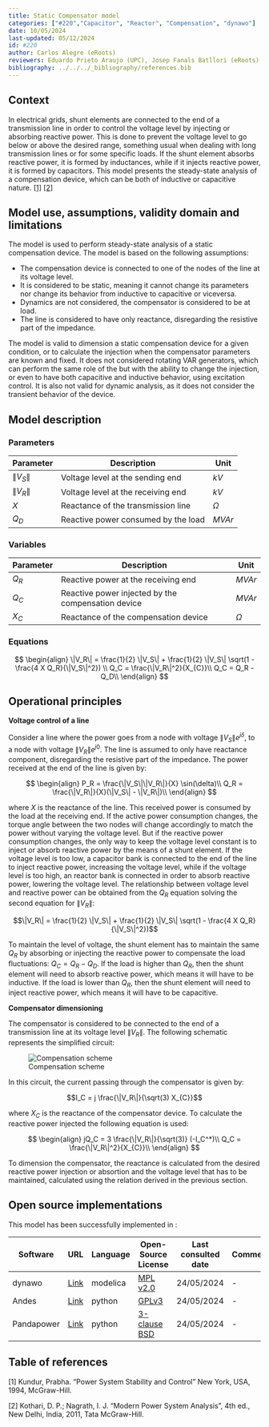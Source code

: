 ```yaml
---
title: Static Compensator model
categories: ["#220","Capacitor", "Reactor", "Compensation", "dynawo"]
date: 10/05/2024 
last-updated: 05/12/2024
id: #220
author: Carlos Alegre (eRoots)
reviewers: Eduardo Prieto Araujo (UPC), Josep Fanals Batllori (eRoots)
bibliography: ../../../_bibliography/references.bib
---
```


## Context

In electrical grids, shunt elements are connected to the end of a transmission line in order to control the voltage level by injecting or absorbing reactive power. This is done to prevent the voltage level to go below or above the desired range, something usual when dealing with long transmission lines or for some specific loads. If the shunt element absorbs reactive power, it is formed by inductances, while if it injects reactive power, it is formed by capacitors. This model presents the steady-state analysis of a compensation device, which can be both of inductive or capacitive nature. [[1]](#1) [[2]](#2)

## Model use, assumptions, validity domain and limitations

The model is used to perform steady-state analysis of a static compensation device. The model is based on the following assumptions:

- The compensation device is connected to one of the nodes of the line at its voltage level.
- It is considered to be static, meaning it cannot change its parameters nor change its behavior from inductive to capacitive or viceversa.
- Dynamics are not considered, the compensator is considered to be at load.
- The line is considered to have only reactance, disregarding the resistive part of the impedance.

The model is valid to dimension a static compensation device for a given condition, or to calculate the injection when the compensator parameters are known and fixed. It does not considered rotating VAR generators, which can perform the same role of the but with the ability to change the injection, or even to have both capacitive and inductive behavior, using excitation control. It is also not valid for dynamic analysis, as it does not consider the transient behavior of the device.

## Model description

### Parameters

| Parameter | Description | Unit | 
| --- | --- | --- |
| $\|V_S\|$ | Voltage level at the sending end | $kV$ |
| $\|V_R\|$ | Voltage level at the receiving end | $kV$ |
| $X$ | Reactance of the transmission line | $\Omega$ |
| $Q_D$ | Reactive power consumed by the load | $MVAr$ |

### Variables

| Parameter | Description | Unit | 
| --- | --- | --- |
| $Q_R$ | Reactive power at the receiving end | $MVAr$ |
| $Q_C$ | Reactive power injected by the compensation device | $MVAr$ |
| $X_{C}$ | Reactance of the compensation device | $\Omega$ |

### Equations

$$
\begin{align}
\|V_R\| = \frac{1}{2} \|V_S\| + \frac{1}{2} \|V_S\| \sqrt(1 - \frac{4 X Q_R}{\|V_S\|^2}) \\
Q_C = \frac{\|V_R\|^2}{X_{C}}\\
Q_C = Q_R - Q_D\\
\end{align}
$$

## Operational principles

**Voltage control of a line**

Consider a line where the power goes from a node with voltage $\|V_S\|e^{j\delta}$, to a node with voltage $\|V_R\|e^{j0}$. The line is assumed to only have reactance component, disregarding the resistive part of the impedance. The power received at the end of the line is given by:

$$
\begin{align}
P_R = \frac{\|V_S\|\|V_R\|}{X} \sin(\delta)\\
Q_R = \frac{\|V_R\|}{X}(\|V_S\| - \|V_R\|)\\
\end{align}
$$

where $X$ is the reactance of the line. This received power is consumed by the load at the receiving end. If the active power consumption changes, the torque angle between the two nodes will change accordingly to match the power without varying the voltage level. But if the reactive power consumption changes, the only way to keep the voltage level constant is to inject or absorb reactive power by the means of a shunt element. If the voltage level is too low, a capacitor bank is connected to the end of the line to inject reactive power, increasing the voltage level, while if the voltage level is too high, an reactor bank is connected in order to absorb reactive power, lowering the voltage level. The relationship between voltage level and reactive power can be obtained from the $Q_R$ equation solving the second equation for $\|V_R\|$:

$$\|V_R\| = \frac{1}{2} \|V_S\| + \frac{1}{2} \|V_S\| \sqrt(1 - \frac{4 X Q_R}{\|V_S\|^2})$$
       
To maintain the level of voltage, the shunt element has to maintain the same $Q_R$ by absorbing or injecting the reactive power to compensate the load fluctuations: $Q_C = Q_R - Q_D$. If the load is higher than $Q_R$, then the shunt element will need to absorb reactive power, which means it will have to be inductive. If the load is lower than $Q_R$, then the shunt element will need to inject reactive power, which means it will have to be capacitive.

**Compensator dimensioning**

The compensator is considered to be connected to the end of a transmission line at its voltage level $\|V_R\|$. The following schematic represents the simplified circuit:

![Compensation scheme](Compdevice_scheme.svg){#fig-compensation-scheme}

In this circuit, the current passing through the compensator is given by:

$$I_C = j \frac{\|V_R\|}{\sqrt(3) X_{C}}$$

where $X_C$ is the reactance of the compensator device. To calculate the reactive power injected the following equation is used:

$$
\begin{align}
jQ_C = 3 \frac{\|V_R\|}{\sqrt(3)} (-I_C^*)\\
Q_C = \frac{\|V_R\|^2}{X_{C}}\\
\end{align}
$$

To dimension the compensator, the reactance is calculated from the desired reactive power injection or absortion and the voltage level that has to be maintained, calculated using the relation derived in the previous section.

## Open source implementations

This model has been successfully implemented in :

| Software      | URL | Language | Open-Source License | Last consulted date | Comments |
| --------------| --- | --------- | ------------------- |------------------- | -------- |
| dynawo | [Link](https://github.com/dynawo/dynawo/blob/master/dynawo/sources/Models/Modelica/Dynawo/Electrical/Shunts/ShuntB.mo) | modelica | [MPL v2.0](https://www.mozilla.org/en-US/MPL/2.0/)  | 24/05/2024 | - |
| Andes | [Link](https://github.com/CURENT/andes/blob/master/andes/models/shunt/shunt.py) | python | [GPLv3](https://www.gnu.org/licenses/gpl-3.0.en.html)  | 24/05/2024 | - |
| Pandapower | [Link](https://github.com/e2nIEE/pandapower/blob/develop/pandapower/converter/cim/cim2pp/converter_classes/shunts/linearShuntCompensatorCim16.py) | python | [3-clause BSD](https://pandapower.readthedocs.io/en/v2.0.1/about/license.html)  | 24/05/2024 | - |

## Table of references

<a id="1">[1]</a> Kundur, Prabha. "Power System Stability and Control" New York, USA, 1994, McGraw-Hill.

<a id="2">[2]</a> Kothari, D. P.; Nagrath, I. J. "Modern Power System Analysis", 4th ed., New Delhi, India, 2011, Tata McGraw-Hill. 
